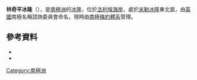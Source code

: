 {{coord|69|4|S|67|27|W|source:GNIS|display=title}}

'''林奇平冰隆'''（{{lang-en|Linchpin Ice Rise}}），是[[南極洲|南極洲]]的[[冰隆|冰隆]]，位於[[法利埃海岸|法利埃海岸]]，處於[[米勒冰隆|米勒冰隆]]東北面，由[[英國|英國]]南極名稱諮詢委員會命名，現時由[[南極條約體系|南極條約體系]]管理。

==參考資料==
*{{cite gnis | type = antarid | id = 8837| name = Linchpin Ice Rise | accessdate = 2013-06-17}}
*{{usgs-gazetteer|id=8837}}

{{DEFAULTSORT:Linchpin Ice Rise}}
[[Category:南極洲|Category:南極洲]]


{{FallièresCoast-geo-stub}}